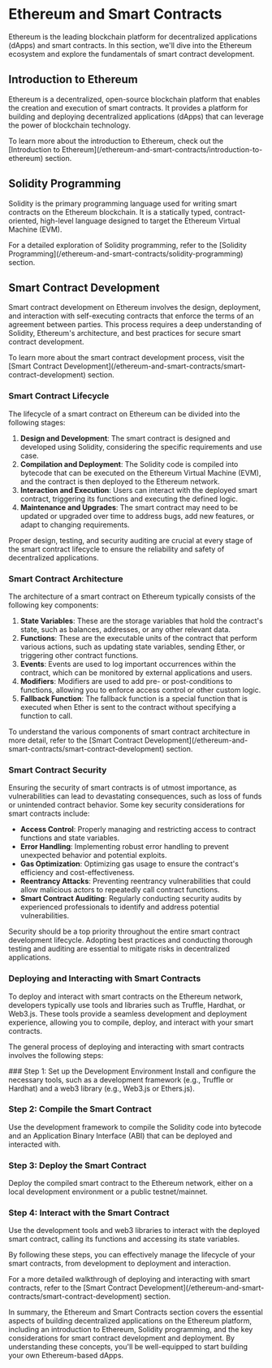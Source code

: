 
# Ethereum and Smart Contracts

Ethereum is the leading blockchain platform for decentralized applications (dApps) and smart contracts. In this section, we'll dive into the Ethereum ecosystem and explore the fundamentals of smart contract development.

## Introduction to Ethereum

Ethereum is a decentralized, open-source blockchain platform that enables the creation and execution of smart contracts. It provides a platform for building and deploying decentralized applications (dApps) that can leverage the power of blockchain technology.

<Callout type="info">
To learn more about the introduction to Ethereum, check out the [Introduction to Ethereum](/ethereum-and-smart-contracts/introduction-to-ethereum) section.
</Callout>

## Solidity Programming

Solidity is the primary programming language used for writing smart contracts on the Ethereum blockchain. It is a statically typed, contract-oriented, high-level language designed to target the Ethereum Virtual Machine (EVM).

<Callout type="info">
For a detailed exploration of Solidity programming, refer to the [Solidity Programming](/ethereum-and-smart-contracts/solidity-programming) section.
</Callout>

## Smart Contract Development

Smart contract development on Ethereum involves the design, deployment, and interaction with self-executing contracts that enforce the terms of an agreement between parties. This process requires a deep understanding of Solidity, Ethereum's architecture, and best practices for secure smart contract development.

<Callout type="info">
To learn more about the smart contract development process, visit the [Smart Contract Development](/ethereum-and-smart-contracts/smart-contract-development) section.
</Callout>

### Smart Contract Lifecycle

The lifecycle of a smart contract on Ethereum can be divided into the following stages:

1. **Design and Development**: The smart contract is designed and developed using Solidity, considering the specific requirements and use case.
2. **Compilation and Deployment**: The Solidity code is compiled into bytecode that can be executed on the Ethereum Virtual Machine (EVM), and the contract is then deployed to the Ethereum network.
3. **Interaction and Execution**: Users can interact with the deployed smart contract, triggering its functions and executing the defined logic.
4. **Maintenance and Upgrades**: The smart contract may need to be updated or upgraded over time to address bugs, add new features, or adapt to changing requirements.

<Callout type="warning">
Proper design, testing, and security auditing are crucial at every stage of the smart contract lifecycle to ensure the reliability and safety of decentralized applications.
</Callout>

### Smart Contract Architecture

The architecture of a smart contract on Ethereum typically consists of the following key components:

1. **State Variables**: These are the storage variables that hold the contract's state, such as balances, addresses, or any other relevant data.
2. **Functions**: These are the executable units of the contract that perform various actions, such as updating state variables, sending Ether, or triggering other contract functions.
3. **Events**: Events are used to log important occurrences within the contract, which can be monitored by external applications and users.
4. **Modifiers**: Modifiers are used to add pre- or post-conditions to functions, allowing you to enforce access control or other custom logic.
5. **Fallback Function**: The fallback function is a special function that is executed when Ether is sent to the contract without specifying a function to call.

<Callout type="info">
To understand the various components of smart contract architecture in more detail, refer to the [Smart Contract Development](/ethereum-and-smart-contracts/smart-contract-development) section.
</Callout>

### Smart Contract Security

Ensuring the security of smart contracts is of utmost importance, as vulnerabilities can lead to devastating consequences, such as loss of funds or unintended contract behavior. Some key security considerations for smart contracts include:

- **Access Control**: Properly managing and restricting access to contract functions and state variables.
- **Error Handling**: Implementing robust error handling to prevent unexpected behavior and potential exploits.
- **Gas Optimization**: Optimizing gas usage to ensure the contract's efficiency and cost-effectiveness.
- **Reentrancy Attacks**: Preventing reentrancy vulnerabilities that could allow malicious actors to repeatedly call contract functions.
- **Smart Contract Auditing**: Regularly conducting security audits by experienced professionals to identify and address potential vulnerabilities.

<Callout type="warning">
Security should be a top priority throughout the entire smart contract development lifecycle. Adopting best practices and conducting thorough testing and auditing are essential to mitigate risks in decentralized applications.
</Callout>

### Deploying and Interacting with Smart Contracts

To deploy and interact with smart contracts on the Ethereum network, developers typically use tools and libraries such as Truffle, Hardhat, or Web3.js. These tools provide a seamless development and deployment experience, allowing you to compile, deploy, and interact with your smart contracts.

The general process of deploying and interacting with smart contracts involves the following steps:

<Steps>
### Step 1: Set up the Development Environment
Install and configure the necessary tools, such as a development framework (e.g., Truffle or Hardhat) and a web3 library (e.g., Web3.js or Ethers.js).

### Step 2: Compile the Smart Contract
Use the development framework to compile the Solidity code into bytecode and an Application Binary Interface (ABI) that can be deployed and interacted with.

### Step 3: Deploy the Smart Contract
Deploy the compiled smart contract to the Ethereum network, either on a local development environment or a public testnet/mainnet.

### Step 4: Interact with the Smart Contract
Use the development tools and web3 libraries to interact with the deployed smart contract, calling its functions and accessing its state variables.
</Steps>

By following these steps, you can effectively manage the lifecycle of your smart contracts, from development to deployment and interaction.

<Callout type="info">
For a more detailed walkthrough of deploying and interacting with smart contracts, refer to the [Smart Contract Development](/ethereum-and-smart-contracts/smart-contract-development) section.
</Callout>

In summary, the Ethereum and Smart Contracts section covers the essential aspects of building decentralized applications on the Ethereum platform, including an introduction to Ethereum, Solidity programming, and the key considerations for smart contract development and deployment. By understanding these concepts, you'll be well-equipped to start building your own Ethereum-based dApps.